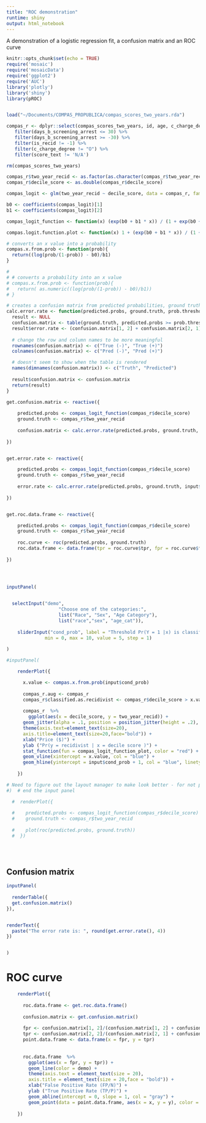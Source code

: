 ```yaml
---
title: "ROC demonstration"
runtime: shiny
output: html_notebook
---
```


A demonstration of a logistic regression fit, a confusion matrix and an ROC curve

```r
knitr::opts_chunk$set(echo = TRUE)
require('mosaic')
require('mosaicData')
require('ggplot2')
require('AUC')
library('plotly')
library('shiny')
library(pROC)


load("~/Documents/COMPAS_PROPUBLICA/compas_scores_two_years.rda")

compas_r <- dplyr::select(compas_scores_two_years, id, age, c_charge_degree, race, age_cat, score_text, sex, priors_count, days_b_screening_arrest, decile_score, is_recid, two_year_recid, c_jail_in, c_jail_out) %>%
   filter(days_b_screening_arrest <= 30) %>%
   filter(days_b_screening_arrest >= -30) %>%
   filter(is_recid != -1) %>%
   filter(c_charge_degree != "O") %>%
   filter(score_text != 'N/A')

rm(compas_scores_two_years)

compas_r$two_year_recid <- as.factor(as.character(compas_r$two_year_recid))
compas_r$decile_score <- as.double(compas_r$decile_score)

compas_logit <- glm(two_year_recid ~ decile_score, data = compas_r, family ="binomial")

b0 <- coefficients(compas_logit)[1]
b1 <- coefficients(compas_logit)[2]

compas_logit_function <- function(x) (exp(b0 + b1 * x)) / (1 + exp(b0 + b1 * x))

compas.logit.function.plot <- function(x) 1 + (exp(b0 + b1 * x)) / (1 + exp(b0 + b1 * x))

# converts an x value into a probability
compas.x.from.prob <- function(prob){
  return((log(prob/(1-prob)) - b0)/b1)
}

# 
# # converts a probability into an x value
# compas.x.from.prob <- function(prob){
#   return( as.numeric((log(prob/(1-prob)) - b0)/b1))
# }

# creates a confusion matrix from predicted probabilities, ground truth and a threshold
calc.error.rate <- function(predicted.probs, ground.truth, prob.threshold.class1){
  result <- NULL
  confusion.matrix <- table(ground.truth, predicted.probs >= prob.threshold.class1)
  result$error.rate <- (confusion.matrix[1, 2] + confusion.matrix[2, 1])/sum(confusion.matrix) 
  
  # change the row and column names to be more meaningful
  rownames(confusion.matrix) <- c("True (-)", "True (+)")
  colnames(confusion.matrix) <- c("Pred (-)", "Pred (+)")

  # doesn't seem to show when the table is rendered
  names(dimnames(confusion.matrix)) <- c("Truth", "Predicted")
  
  result$confusion.matrix <- confusion.matrix
  return(result)
}


```




```r


get.confusion.matrix <- reactive({
  
    predicted.probs <- compas_logit_function(compas_r$decile_score)
    ground.truth <- compas_r$two_year_recid
      
    confusion.matrix <- calc.error.rate(predicted.probs, ground.truth, input$cond_prob)$confusion.matrix
  
})


get.error.rate <- reactive({

    predicted.probs <- compas_logit_function(compas_r$decile_score)
    ground.truth <- compas_r$two_year_recid
      
    error.rate <- calc.error.rate(predicted.probs, ground.truth, input$cond_prob)$error.rate
   
})


get.roc.data.frame <- reactive({

    predicted.probs <- compas_logit_function(compas_r$decile_score)
    ground.truth <- compas_r$two_year_recid
      
    roc.curve <- roc(predicted.probs, ground.truth)
    roc.data.frame <- data.frame(tpr = roc.curve$tpr, fpr = roc.curve$fpr)
   
})





```




```r
inputPanel(

  
  selectInput("demo", 
                   "Choose one of the categories:",
                   list("Race", "Sex", "Age Category"), 
                   list("race","sex", "age_cat")),
  
    sliderInput("cond_prob", label = "Threshold Pr(Y = 1 |x) is classified as recidivist:",
              min = 0, max = 10, value = 5, step = 1)
  
)

#inputPanel(

    renderPlot({

      x.value <- compas.x.from.prob(input$cond_prob)
      
      compas_r.aug <- compas_r
      compas_r$classified.as.recidivist <- compas_r$decile_score > x.value
  
      compas_r  %>%
        ggplot(aes(x = decile_score, y = two_year_recid)) + 
      geom_jitter(alpha = .1, position = position_jitter(height = .2), aes(color = classified.as.recidivist)) + 
      theme(axis.text=element_text(size=20),
      axis.title=element_text(size=20,face="bold")) +
      xlab("Price ($)") + 
      ylab ("Pr(y = recidivist | x = decile score )") + 
      stat_function(fun = compas_logit_function_plot, color = "red") +
      geom_vline(xintercept = x.value, col = "blue") + 
      geom_hline(yintercept = input$cond_prob + 1, col = "blue", linetype="dotted") 
  
    })

# Need to figure out the layout manager to make look better - for not putting the ROC curve on the bottom
#)  # end the input panel

  #  renderPlot({
      
  #    predicted.probs <- compas_logit_function(compas_r$decile_score)
  #    ground.truth <- compas_r$two_year_recid
      
  #    plot(roc(predicted.probs, ground.truth))
  #  })
    

      

```


## Confusion matrix

```r
inputPanel(
  
  renderTable({
  get.confusion.matrix()
}),


renderText({
  paste("The error rate is: ", round(get.error.rate(), 4))
})


)


```


# ROC curve
```r

    renderPlot({
      
      roc.data.frame <- get.roc.data.frame()
          
      confusion.matrix <- get.confusion.matrix()
      
      fpr <- confusion.matrix[1, 2]/(confusion.matrix[1, 2] + confusion.matrix[1, 1])
      tpr <- confusion.matrix[2, 2]/(confusion.matrix[2, 1] + confusion.matrix[2, 2]) 
      point.data.frame <- data.frame(x = fpr, y = tpr)
          
      
      roc.data.frame  %>%
        ggplot(aes(x = fpr, y = tpr)) +
        geom_line(color = demo) +
        theme(axis.text = element_text(size = 20),
        axis.title = element_text(size = 20,face = "bold")) +
        xlab("False Positive Rate (FP/N)") +
        ylab ("True Positive Rate (TP/P)") +
        geom_abline(intercept = 0, slope = 1, col = "gray") +
        geom_point(data = point.data.frame, aes(x = x, y = y), color = "red")
        
    })
    
```